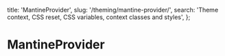 
  title: 'MantineProvider',
  slug: '/theming/mantine-provider/',
  search: 'Theme context, CSS reset, CSS variables, context classes and styles',
};


# MantineProvider
